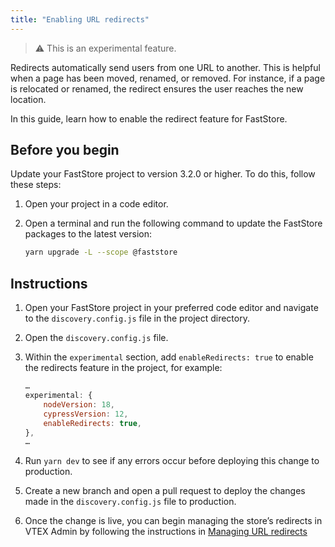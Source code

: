 ```yaml
---
title: "Enabling URL redirects"
---
```


> ⚠️ This is an experimental feature. 

Redirects automatically send users from one URL to another. This is helpful when a page has been moved, renamed, or removed. For instance, if a page is relocated or renamed, the redirect ensures the user reaches the new location.

In this guide, learn how to enable the redirect feature for FastStore.

## Before you begin

Update your FastStore project to version 3.2.0 or higher. To do this, follow these steps:

1. Open your project in a code editor.

2. Open a terminal and run the following command to update the FastStore packages to the latest version:
	
	```bash
    yarn upgrade -L --scope @faststore
    ```

## Instructions

1. Open your FastStore project in your preferred code editor and navigate to the `discovery.config.js` file in the project directory.
2. Open the `discovery.config.js` file.
3. Within the `experimental` section, add `enableRedirects: true` to enable the redirects feature in the project, for example:

    ```discovery.config.js
    …
    experimental: {
        nodeVersion: 18,
        cypressVersion: 12,
        enableRedirects: true,
    },
    …
    ```

4. Run `yarn dev` to see if any errors occur before deploying this change to production.
5. Create a new branch and open a pull request to deploy the changes made in the `discovery.config.js` file to production.
6. Once the change is live, you can begin managing the store’s redirects in VTEX Admin by following the instructions in [Managing URL redirects](https://help.vtex.com/tutorial/managing-url-redirects--3UJuFrU8imSVWg134mkvJV)
